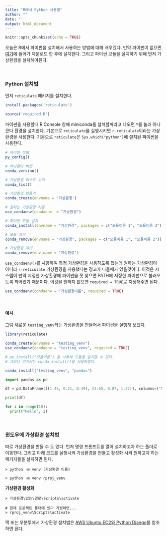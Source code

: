 ---
title: "R에서 Python 사용법"
author: ""
date: ''
output: html_document
---

```{r setup, include=FALSE}
knitr::opts_chunk$set(echo = TRUE)
```

오늘은 R에서 파이썬을 설치해서 사용하는 방법에 대해 배우겠다. 만약 파이썬이 없으면 [여기](https://www.python.org)에 들어가 다운로드 한 후에 설치한다. 그리고 파이썬 모듈을 설치하기 위해 먼저 가상환경을 설치해야된다.

<br>  

### Python 설치법 

먼저 `reticulate` 패키지를 설치한다.

```{r install_pkg, eval=FALSE}

install.packages('reticulate')

```


```{r load_required, message=FALSE, echo=FALSE}

source('required.R')

```


파이썬을 사용할때 R Console 창에 miniconda를 설치할꺼라고 나오면 `Y`를 눌러 아나콘다 환경을 설치한다. 기본으로 `reticulate`을 실행시키면 `r-reticulate`이라는 가상환경을 사용한다. 기본으로 `reticulate`은 `Sys.which("python")`에 설치된 파이썬을 사용한다.

```{r config_example1, eval=FALSE}

# 파이썬 정보
py_config()

# 아나콘다 버전
conda_version()

# 가상환경 리스트 보기 
conda_list()

# 가상환경 만들기
conda_create(envname = '가상환경')

# 원하는 가상환경 사용
use_condaenv(condaenv  = "가상환경")

# 파이썬 모듈 설치 
conda_install(envname = "가상환경", packages = c("모듈이름 1", "모듈이름 2"))

# 모듈 제거
conda_remove(envname = "가상환경", packages = c("모듈이름 1", "모듈이름 2"))

# 가상환경 제거
conda_remove(env_name = "가상환경")

```


`use_condaenv()`를 사용하여 특정 가상환경을 사용하도록 했는데 원하는 가상환경이 아니라 `r-reticulate` 가상환경을 사용했다는 경고가 나올때가 있을것이다. 이것은 시스템이 만약 지정한 가상환경에 파이썬을 못 찾으면 PATH에 지정한 파이썬으로 불러오도록 되어있기 때문이다. 이것을 원하지 않으면 `required = TRUE`로 지정해주면 된다.  

```{r config_example2, eval=FALSE}

use_condaenv(condaenv = "가상환경이름", required = TRUE)

```


<br>  

#### **예시** 

그럼 새로운 `testing_venv`라는 가상환경을 만들어서 파이썬을 실행해 보겠다.



```{r config_python, message=FALSE}

library(reticulate)

```

```{r config_conda, message=FALSE, eval=FALSE}

conda_create(envname = "testing_venv")
use_condaenv(condaenv = "testing_venv", required = TRUE)

# py_install("모듈이름") 을 사용해 모듈을 설치할 수 있다.
# 그러나 여기서는 conda_install()을 사용하겠다.

conda_install("testing_venv", "pandas")
```


```{python python_example1, comment=''}
import pandas as pd

df = pd.DataFrame([(1.45, 0.21, 0.49), (1.65, 0.87, 1.32)], columns=("Soju", "Beer", "Rice Wine"), index=("Seoul", "Busan"))

print(df)

for i in range(10):
  print("Hello", i)

```







<br>  


### 윈도우에 가상환경 설치법 

따로 가상환경을 만들 수 도 있다. 먼저 명령 프롬프트를 열어 설치하고자 하는 폴더로 이동한다. 그리고 아래 코드를 실행시켜 가상환경을 만들고 활성화 시켜 원하고자 하는 패키지들을 설치하면 된다.  

```
> python -m venv (가상환경 이름)

> python -m venv rproj_venv
```

**가상환경 활성화**

```
> 가상환경\있는\경로\Scripts\activate

# 현재 프로젝트 폴더에 있다 가정하면...
> rproj_venv\Scripts\activate

```

맥 또는 우분투에서 가상환경 설치법은 [AWS Ubuntu EC2와 Python Django](https://github.com/whoareyouwhoami/ProjectTellus/blob/master/documentation/python_django.md)를 참조하면 된다.



